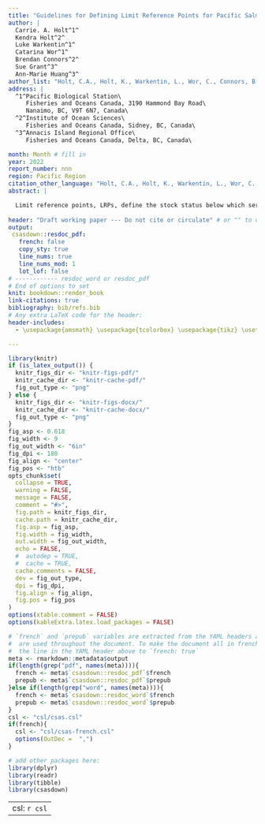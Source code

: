 ```yaml
---
title: "Guidelines for Defining Limit Reference Points for Pacific Salmon Stock Management Units"
author: |
  Carrie. A. Holt^1^
  Kendra Holt^2^
  Luke Warkentin^1^ 
  Catarina Wor^1^ 
  Brendan Connors^2^ 
  Sue Grant^3^
  Ann-Marie Huang^3^ 
author_list: "Holt, C.A., Holt, K., Warkentin, L., Wor, C., Connors, B., Grant, S. and Huang, A.-M."
address: |
  ^1^Pacific Biological Station\
     Fisheries and Oceans Canada, 3190 Hammond Bay Road\
     Nanaimo, BC, V9T 6N7, Canada\
  ^2^Institute of Ocean Sciences\
     Fisheries and Oceans Canada, Sidney, BC, Canada\
  ^3^Annacis Island Regional Office\
     Fisheries and Oceans Canada, Delta, BC, Canada\

month: Month # fill in
year: 2022
report_number: nnn
region: Pacific Region
citation_other_language: "Holt, C.A., Holt, K., Warkentin, L., Wor, C., Connors, B., Grant, S. et Huang, A.-M.. Guidelines for Defining Limit Reference Points for Pacific Salmon Stock Management Units. DFO Secr. can. de consult. sci. du MPO. Doc. de rech 2022/nnn. iv + 13 p."
abstract: |

  Limit reference points, LRPs, define the stock status below which serious harm is expected to occur to the stock. LRPs are required for major fish stocks, or Stock Management Units (SMUS) that prescribed by regulation under amendments to the Canadian *Fisheries Act* (2019). Pacific salmon are unique among marine fish stocks due to their high levels of intraspecific diversity which gives rise to a large range in data availability, considerations, and approaches for assessments and LRP development. In this paper, we identify six principles for developing LRPs adapted from those used for LRPs more broadly among marine species. One principle unique to Pacific salmon is that LRPs should be aligned with Canada’s Wild Salmon Policy (WSP) objective of preserving biodiversity of salmon at the scale of Conservation Units (CUs) which are often nested within SMUs. We developed methods for calculating LRPs, and identified guidelines on how to implement them and under which conditions they should or should not be applied. We propose that LRPs be identifyied from the proportion of CUs that have status above the ‘Red’ zone for WSP status assessments, as a default approach. This provides consistency in status assessments for prioritization across management actions for harvest, habitat and hatcheries that often occur at finer, CU scales. To supplement the default approach, we provide LRPs derived from aggregate abundances to the entire SMU, which may be required for fisheries management purposes in some cases. These latter LRPs are derived to have a desired probability of all component CUs being above the ‘Red’ zone given an assumed relationship between aggregate abundances and the proportion of CUs above the 'red' zone. We identify uncertainties associated with each approach, and describe how they can be applied across a range of data types, qualities and quantities. Their application is demonstrated on three cases studies: Interior Fraser Coho Salmon *Oncorhynchus kisutch*, West Coast Vancouver Island Chinook Salmon, *O. tshawytscha*, and Inside South Coast Chum  Salmon, *O. keta*, excluding the Fraser River.
  
header: "Draft working paper --- Do not cite or circulate" # or "" to omit
output:
 csasdown::resdoc_pdf:
   french: false
   copy_sty: true
   line_nums: true
   line_nums_mod: 1
   lot_lof: false
# ------------ resdoc_word or resdoc_pdf
# End of options to set
knit: bookdown::render_book
link-citations: true
bibliography: bib/refs.bib
# Any extra LaTeX code for the header:
header-includes:
  - \usepackage{amsmath} \usepackage{tcolorbox} \usepackage{tikz} \usetikzlibrary{shapes, arrows.meta, positioning}

---
```


```r
library(knitr)
if (is_latex_output()) {
  knitr_figs_dir <- "knitr-figs-pdf/"
  knitr_cache_dir <- "knitr-cache-pdf/"
  fig_out_type <- "png"
} else {
  knitr_figs_dir <- "knitr-figs-docx/"
  knitr_cache_dir <- "knitr-cache-docx/"
  fig_out_type <- "png"
}
fig_asp <- 0.618
fig_width <- 9
fig_out_width <- "6in"
fig_dpi <- 180
fig_align <- "center"
fig_pos <- "htb"
opts_chunk$set(
  collapse = TRUE,
  warning = FALSE,
  message = FALSE,
  comment = "#>",
  fig.path = knitr_figs_dir,
  cache.path = knitr_cache_dir,
  fig.asp = fig_asp,
  fig.width = fig_width,
  out.width = fig_out_width,
  echo = FALSE,
  #  autodep = TRUE,
  #  cache = TRUE,
  cache.comments = FALSE,
  dev = fig_out_type,
  dpi = fig_dpi,
  fig.align = fig_align,
  fig.pos = fig_pos
)
options(xtable.comment = FALSE)
options(kableExtra.latex.load_packages = FALSE)
```

```r
# `french` and `prepub` variables are extracted from the YAML headers above and
#  are used throughout the document. To make the document all in french, change
#  the line in the YAML header above to `french: true`
meta <- rmarkdown::metadata$output
if(length(grep("pdf", names(meta)))){
  french <- meta$`csasdown::resdoc_pdf`$french
  prepub <- meta$`csasdown::resdoc_pdf`$prepub
}else if(length(grep("word", names(meta)))){
  french <- meta$`csasdown::resdoc_word`$french
  prepub <- meta$`csasdown::resdoc_word`$prepub
}
csl <- "csl/csas.csl"
if(french){
  csl <- "csl/csas-french.csl"
  options(OutDec =  ",")
}

# add other packages here:
library(dplyr)
library(readr)
library(tibble)
library(csasdown)
```

---
csl: `r csl`    
---
